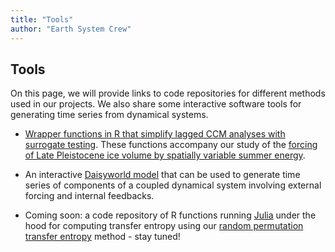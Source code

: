 ```yaml
---
title: "Tools"
author: "Earth System Crew"
---
```


## Tools

On this page, we will provide links to code repositories for different methods used in our projects. We also share some interactive software tools for generating time series from dynamical systems.


* <a href="https://github.com/kahaaga/tstools">Wrapper functions in R that simplify lagged CCM analyses with surrogate testing</a>. These functions accompany our study of the <a href="/publication/Haaga_et_al_2017/">forcing of Late Pleistocene ice volume by spatially variable summer energy</a>.

* An interactive <a href="https://kahaaga.com/apps/daisyworld/">Daisyworld model</a> that can be used to generate time series of components of a coupled dynamical system involving external forcing and internal feedbacks.

* Coming soon: a code repository of R functions running <a href="https://julialang.org/">Julia</a> under the hood for computing transfer entropy using our <a href="/project/information-invariants/">random permutation transfer entropy</a> method - stay tuned!

<!--  -->
